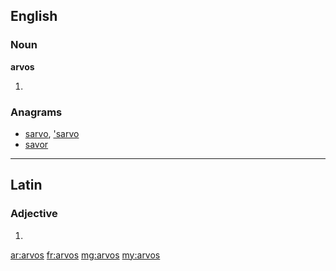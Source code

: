 ==English==

===Noun===
'''arvos'''

# {{plural of|[[arvo]]}}

===Anagrams===
* [[sarvo#English|sarvo]], [['sarvo#English|'sarvo]]
* [[savor#English|savor]]

----

==Latin==

===Adjective===
{{la-adj-form|arvos}}

# {{inflection of|arvus|arvus|acc|m|p|lang=la}}


[[ar:arvos]]
[[fr:arvos]]
[[mg:arvos]]
[[my:arvos]]